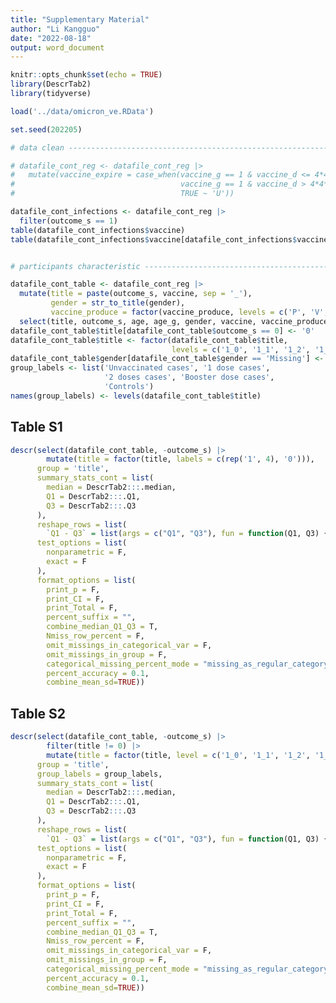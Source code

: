 ```yaml
---
title: "Supplementary Material"
author: "Li Kangguo"
date: "2022-08-18"
output: word_document
---
```


```r
knitr::opts_chunk$set(echo = TRUE)
library(DescrTab2)
library(tidyverse)

load('../data/omicron_ve.RData')

set.seed(202205)

# data clean --------------------------------------------------------------

# datafile_cont_reg <- datafile_cont_reg |>
#   mutate(vaccine_expire = case_when(vaccine_g == 1 & vaccine_d <= 4*4*7 ~ 'N',
#                                     vaccine_g == 1 & vaccine_d > 4*4*7 ~ 'Y',
#                                     TRUE ~ 'U'))

datafile_cont_infections <- datafile_cont_reg |>
  filter(outcome_s == 1)
table(datafile_cont_infections$vaccine)
table(datafile_cont_infections$vaccine[datafile_cont_infections$vaccine_expire == 'N'])


# participants characteristic -----------------------------------------------

datafile_cont_table <- datafile_cont_reg |>
  mutate(title = paste(outcome_s, vaccine, sep = '_'),
         gender = str_to_title(gender),
         vaccine_produce = factor(vaccine_produce, levels = c('P', 'V', 'PV'))) |>
  select(title, outcome_s, age, age_g, gender, vaccine, vaccine_produce, vaccine_expire)
datafile_cont_table$title[datafile_cont_table$outcome_s == 0] <- '0'
datafile_cont_table$title <- factor(datafile_cont_table$title,
                                    levels = c('1_0', '1_1', '1_2', '1_3', '0'))
datafile_cont_table$gender[datafile_cont_table$gender == 'Missing'] <- NA
group_labels <- list('Unvaccinated cases', '1 dose cases',
                     '2 doses cases', 'Booster dose cases',
                     'Controls')
names(group_labels) <- levels(datafile_cont_table$title)
```

## Table S1
```r
descr(select(datafile_cont_table, -outcome_s) |> 
        mutate(title = factor(title, labels = c(rep('1', 4), '0'))),
      group = 'title',
      summary_stats_cont = list(
        median = DescrTab2:::.median,
        Q1 = DescrTab2:::.Q1,
        Q3 = DescrTab2:::.Q3
      ),
      reshape_rows = list(
        `Q1 - Q3` = list(args = c("Q1", "Q3"), fun = function(Q1, Q3) { paste0(Q1, "-", Q3) })),
      test_options = list(
        nonparametric = F,
        exact = F
      ),
      format_options = list(
        print_p = F,
        print_CI = F,
        print_Total = F,
        percent_suffix = "",
        combine_median_Q1_Q3 = T,
        Nmiss_row_percent = F,
        omit_missings_in_categorical_var = F,
        omit_missings_in_group = F,
        categorical_missing_percent_mode = "missing_as_regular_category",
        percent_accuracy = 0.1,
        combine_mean_sd=TRUE))
```


## Table S2

```r
descr(select(datafile_cont_table, -outcome_s) |> 
        filter(title != 0) |> 
        mutate(title = factor(title, level = c('1_0', '1_1', '1_2', '1_3'))),
      group = 'title',
      group_labels = group_labels,
      summary_stats_cont = list(
        median = DescrTab2:::.median,
        Q1 = DescrTab2:::.Q1,
        Q3 = DescrTab2:::.Q3
      ),
      reshape_rows = list(
        `Q1 - Q3` = list(args = c("Q1", "Q3"), fun = function(Q1, Q3) { paste0(Q1, "-", Q3) })),
      test_options = list(
        nonparametric = F,
        exact = F
      ),
      format_options = list(
        print_p = F,
        print_CI = F,
        print_Total = F,
        percent_suffix = "",
        combine_median_Q1_Q3 = T,
        Nmiss_row_percent = F,
        omit_missings_in_categorical_var = F,
        omit_missings_in_group = F,
        categorical_missing_percent_mode = "missing_as_regular_category",
        percent_accuracy = 0.1,
        combine_mean_sd=TRUE))
```

